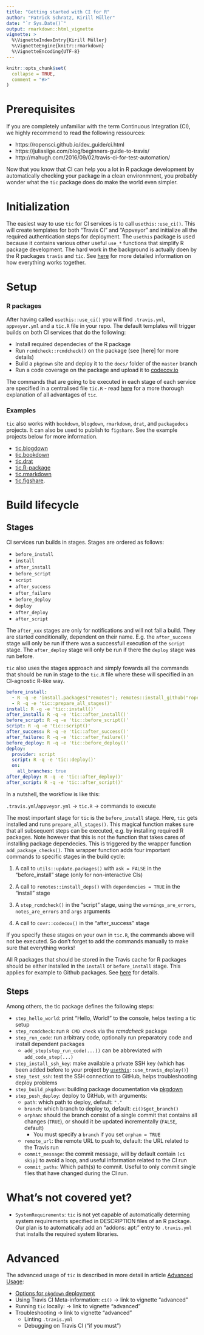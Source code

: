 ```yaml
---
title: "Getting started with CI for R"
author: "Patrick Schratz, Kirill Müller"
date: "`r Sys.Date()`"
output: rmarkdown::html_vignette
vignette: >
  %\VignetteIndexEntry{Kirill Müller}
  %\VignetteEngine{knitr::rmarkdown}
  %\VignetteEncoding{UTF-8}
---
```


```r
knitr::opts_chunk$set(
  collapse = TRUE,
  comment = "#>"
)
```

# Prerequisites

If you are completely unfamiliar with the term Continuous Integration (CI), we highly recommend to read the following ressources:

- https://ropensci.github.io/dev_guide/ci.html
- https://juliasilge.com/blog/beginners-guide-to-travis/
- http://mahugh.com/2016/09/02/travis-ci-for-test-automation/

Now that you know that CI can help you a lot in R package development by automatically checking your package in a clean environmnent, you probably wonder what the `tic` package does do make the world even simpler.

# Initialization

The easiest way to use `tic` for CI services is to call `usethis::use_ci()`.
This will create templates for both "Travis CI" and "Appveyor" and initialize all the required authentication steps for deployment.
The `usethis` package is used because it contains various other useful `use_*` functions that simplify R package development.
The hard work in the background is actually doen by the R packages `travis` and `tic`. 
See [here](tic-usethis-travis.html) for more detailed information on how everything works together.

# Setup

### R packages

After having called `usethis::use_ci()` you will find `.travis.yml`, `appveyor.yml` and a `tic.R` file in your repo.
The default templates will trigger builds on both CI services that do the following:

- Install required dependecies of the R package
- Run `rcmdcheck::rcmdcheck()` on the package (see [here] for more details)
- Build a `pkgdown` site and deploy it to the `docs/` folder of the `master` branch
- Run a code coverage on the package and upload it to [codecov.io](https://codecov.io/)

The commands that are going to be executed in each stage of each service are specified in a centralised file `tic.R` - read [here](tic-advantages.html) for a more thorough explanation of all advantages of `tic`.

### Examples

`tic` also works with `bookdown`, `blogdown`, `rmarkdown`, `drat`, and `packagedocs`  projects. 
It can also be used to publish to `figshare`.
See the example projects below for more information.

- [tic.blogdown](https://github.com/krlmlr/tic.blogdown)
- [ŧic.bookdown](https://github.com/krlmlr/tic.bookdown)
- [tic.drat](https://github.com/krlmlr/tic.drat)
- [tic.R-package](https://github.com/krlmlr/tic.package)
- [tic.rmarkdown](https://github.com/krlmlr/tic.website)
- [tic.figshare](https://github.com/krlmlr/tic.figshare).

# Build lifecycle

## Stages

CI services run builds in stages.
Stages are ordered as follows:

- `before_install`
- `install`
- `after_install`
- `before_script`
- `script`
- `after_success`
- `after_failure`
- `before_deploy`
- `deploy`
- `after_deploy`
- `after_script`

The `after_xxx` stages are only for notifications and will not fail a build.
They are started conditionally, dependent on their name.
E.g. the `after_success` stage will only be run if there was a successfull execution of the `script` stage.
The `after_deploy` stage will only be run if there the `deploy` stage was run before.

`tic` also uses the stages approach and simply fowards all the commands that should be run in stage to the `tic.R` file where these will specified in an CI-agnostic R-like way.

```yml
before_install: 
  - R -q -e 'install.packages("remotes"); remotes::install_github("ropenscilabs/tic")
  - R -q -e 'tic::prepare_all_stages()'
install: R -q -e 'tic::install()'
after_install: R -q -e 'tic::after_install()'
before_script: R -q -e 'tic::before_script()'
script: R -q -e 'tic::script()'
after_success: R -q -e 'tic::after_success()'
after_failure: R -q -e 'tic::after_failure()'
before_deploy: R -q -e 'tic::before_deploy()'
deploy:
  provider: script
  script: R -q -e 'tic::deploy()'
  on:
    all_branches: true
after_deploy: R -q -e 'tic::after_deploy()'
after_script: R -q -e 'tic::after_script()'
```

In a nutshell, the workflow is like this:

`.travis.yml`/`appveyor.yml` -> `tic.R` -> commands to execute

The most important stage for `tic` is the `before_install` stage.
Here, `tic` gets installed and runs `prepare_all_stages()`.
This magical function makes sure that all subsequent steps can be executed, e.g. by installing required R packages.
Note however that this is not the function that takes cares of installing package dependecies.
This is triggered by the wrapper function `add_package_checks()`.
This wrapper function adds four important commands to specific stages in the build cycle:

1. A call to `utils::update.packages()` with `ask = FALSE` in the "before_install" stage (only for non-interactive CIs)

2. A call to `remotes::install_deps()` with `dependencies = TRUE` in the "install" stage

3. A `step_rcmdcheck()` in the "script" stage, using the `warnings_are_errors`, `notes_are_errors` and `args` arguments

4. A call to `covr::codecov()` in the "after_success" stage

If you specify these stages on your own in `tic.R`, the commands above will not be executed. 
So don't forget to add the commands manually to make sure that everything works!

All R packages that should be stored in the Travis cache for R packages should be either installed in the `install` or `before_install` stage.
This applies for example to Github packages.
See [here](tic-advantages.html) for details.

## Steps

Among others, the tic package defines the following steps:

- `step_hello_world`: print "Hello, World!" to the console, helps testing a tic setup
- `step_rcmdcheck`: run `R CMD check` via the _rcmdcheck_ package
- `step_run_code`: run arbitrary code, optionally run preparatory code and install dependent packages
    - `add_step(step_run_code(...))` can be abbreviated with `add_code_step(...)`
- `step_install_ssh_key`: make available a private SSH key (which has been added before to your project by [`usethis`](https://github.com/r-lib/usethis)`::use_travis_deploy()`)
- `step_test_ssh`: test the SSH connection to GitHub, helps troubleshooting deploy problems
- `step_build_pkgdown`: building package documentation via [pkgdown](https://github.com/r-lib/pkgdown)
- `step_push_deploy`: deploy to GitHub, with arguments:
    - `path`: which path to deploy, default: `"."`
    - `branch`: which branch to deploy to, default: `ci()$get_branch()`
    - `orphan`: should the branch consist of a single commit that contains all changes (`TRUE`), or should it be updated incrementally (`FALSE`, default)
        - You must specify a `branch` if you set `orphan = TRUE`
    - `remote_url`: the remote URL to push to, default: the URL related to the Travis run
    - `commit_message`: the commit message, will by default contain `[ci skip]` to avoid a loop, and useful information related to the CI run
    - `commit_paths`: Which path(s) to commit. Useful to only commit single files that have changed during the CI run.

# What's not covered yet?

- `SystemRequirements`: `tic` is not yet capable of automatically determing system requirements specified in DESCRIPTION files of an R package. Our plan is to automatically add an "addons: apt: " entry to `.travis.yml` that installs the required system libraries.

# Advanced

The advanced usage of `tic` is described in more detail in article [Advanced Usage](advanced.html):

- [Options for `pkgdown` deployment](advanced.html#pkgdown-deployment) 
- Using Travis CI Meta-information: `ci()` -> link to vignette "advanced"
- Running `tic` locally: -> link to vignette "advanced"
- Troubleshooting -> link to vignette "advanced"
    - Linting `.travis.yml`
    - Debugging on Travis CI ("if you must")
